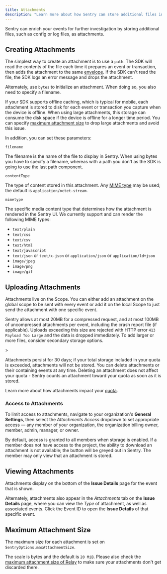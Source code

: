 ```yaml
---
title: Attachments
description: "Learn more about how Sentry can store additional files in the same request as event attachments."
---
```


Sentry can enrich your events for further investigation by storing additional files, such as config or log files, as attachments.

## Creating Attachments

The simplest way to create an attachment is to use a `path`. The SDK will read the contents of the file each time it prepares an event or transaction, then adds the attachment to the same [envelope](https://develop.sentry.dev/sdk/data-model/envelopes/). If the SDK can't read the file, the SDK logs an error message and drops the attachment.

<PlatformContent includePath="enriching-events/attachment-init-with-path" />

Alternately, use `bytes` to initialize an attachment. When doing so, you also need to specify a filename.

<PlatformContent includePath="enriching-events/attachment-init-with-bytes" />

If your SDK supports offline caching, which is typical for mobile, each attachment is stored to disk for each event or transaction you capture when the device is offline. When using large attachments, this storage can consume the disk space if the device is offline for a longer time period. You can specify [maximum attachment size](#maximum-attachment-size) to drop large attachments and avoid this issue.

In addition, you can set these parameters:

`filename`

The filename is the name of the file to display in Sentry. When using bytes you have to specify a filename, whereas with a path you don't as the SDK is going to use the last path component.

`contentType`

The type of content stored in this attachment. Any [MIME type](https://www.iana.org/assignments/media-types/media-types.xhtml) may be used; the default is `application/octet-stream`.

`mimetype`

The specific media content type that determines how the attachment is rendered in the Sentry UI. We currently support and can render the following MIME types:

- `text/plain`
- `text/css`
- `text/csv`
- `text/html`
- `text/javascript`
- `text/json` or `text/x-json` or `application/json` or `application/ld+json`
- `image/jpeg`
- `image/png`
- `image/gif`

## Uploading Attachments

<PlatformContent includePath="enriching-events/add-attachment" />

Attachments live on the <PlatformLink to="/enriching-events/scopes/">Scope</PlatformLink>. You can either add an attachment on the global scope to be sent with every event or add it on the <PlatformLink to="/enriching-events/scopes/#local-scopes">local Scope</PlatformLink> to just send the attachment with one specific event.

<PlatformContent includePath="enriching-events/attachment-upload" />

<Alert>

Sentry allows at most 20MB for a compressed request, and at most 100MB of uncompressed attachments per event, including the crash report file (if applicable). Uploads exceeding this size are rejected with HTTP error `413 Payload Too Large` and the data is dropped immediately. To add larger or more files, consider secondary storage options.

</Alert>>

Attachments persist for 30 days; if your total storage included in your quota is exceeded, attachments will not be stored. You can delete attachments or their containing events at any time. Deleting an attachment does not affect your quota - Sentry counts an attachment toward your quota as soon as it is stored.

Learn more about how attachments impact your [quota](/pricing/quotas/).

### Access to Attachments

To limit access to attachments, navigate to your organization's **General Settings**, then select the _Attachments Access_ dropdown to set appropriate access — any member of your organization, the organization billing owner, member, admin, manager, or owner.

<Include name="common-imgs/attachments-access" />

By default, access is granted to all members when storage is enabled. If a member does not have access to the project, the ability to download an attachment is not available; the button will be greyed out in Sentry. The member may only view that an attachment is stored.

## Viewing Attachments

Attachments display on the bottom of the **Issue Details** page for the event that is shown.

<Include name="common-imgs/attachments-access-denied" />

Alternately, attachments also appear in the _Attachments_ tab on the **Issue Details** page, where you can view the _Type_ of attachment, as well as associated events. Click the Event ID to open the **Issue Details** of that specific event.

<Include name="common-imgs/attachments-list-example" />

## Maximum Attachment Size

The maximum size for each attachment is set on `SentryOptions.maxAttachmentSize`.

The scale is bytes and the default is `20 MiB`. Please also check the
[maximum attachment size of Relay](/product/relay/options/)
to make sure your attachments don't get discarded there.

<PlatformContent includePath="enriching-events/attachment-max-size" />
